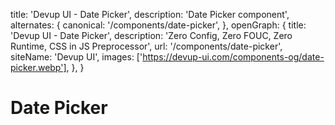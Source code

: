   title: 'Devup UI - Date Picker',
  description: 'Date Picker component',
  alternates: {
    canonical: '/components/date-picker',
  },
  openGraph: {
    title: 'Devup UI - Date Picker',
    description: 'Zero Config, Zero FOUC, Zero Runtime, CSS in JS Preprocessor',
    url: '/components/date-picker',
    siteName: 'Devup UI',
    images: ['https://devup-ui.com/components-og/date-picker.webp'],
  },
}


# Date Picker